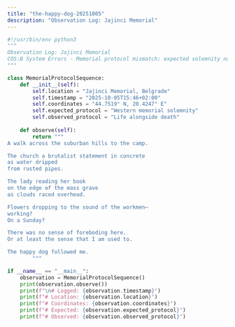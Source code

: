 ```yaml
---
title: "the-happy-dog-20251005"
description: "Observation Log: Jajinci Memorial"
---
```


```python the-happy-dog-20251005
#!/usr/bin/env python3
"""
Observation Log: Jajinci Memorial
COS:B System Errors - Memorial protocol mismatch: expected solemnity not found
"""

class MemorialProtocolSequence:
    def __init__(self):
        self.location = "Jajinci Memorial, Belgrade"
        self.timestamp = "2025-10-05T15:46+02:00"
        self.coordinates = "44.7519° N, 20.4247° E"
        self.expected_protocol = "Western memorial solemnity"
        self.observed_protocol = "Life alongside death"
    
    def observe(self):
        return """
A walk across the suburban hills to the camp.

The church a brutalist statement in concrete
as water dripped
from rusted pipes.

The lady reading her book
on the edge of the mass grave
as clouds raced overhead.

Flowers dropping to the sound of the workmen—
working?
On a Sunday?

There was no sense of foreboding here.
Or at least the sense that I am used to.

The happy dog followed me.
        """

if __name__ == "__main__":
    observation = MemorialProtocolSequence()
    print(observation.observe())
    print(f"\n# Logged: {observation.timestamp}")
    print(f"# Location: {observation.location}")
    print(f"# Coordinates: {observation.coordinates}")
    print(f"# Expected: {observation.expected_protocol}")
    print(f"# Observed: {observation.observed_protocol}")
```